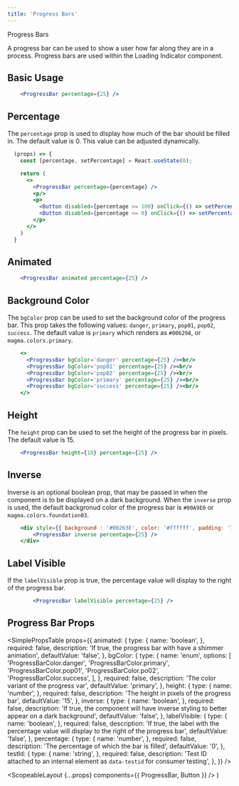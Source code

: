 ```yaml
---
title: 'Progress Bars'
---
```



<DocsHeading to="/design/progress-bar/" type="design">
  Progress Bars
</DocsHeading>

A progress bar can be used to show a user how far along they are in a process. Progress bars are used within the <Link to="/api/loading-indicator">Loading Indicator</Link> component.

## Basic Usage

```.jsx
    <ProgressBar percentage={25} />
```

## Percentage

The `percentage` prop is used to display how much of the bar should be filled in. The default value is 0. This value can be adjusted dynamically.

```.jsx
  (props) => {
    const [percentage, setPercentage] = React.useState(0);

    return (
      <>
        <ProgressBar percentage={percentage} />
        <p/>
        <p>
          <Button disabled={percentage >= 100} onClick={() => setPercentage(percent => percent + 10)}>Increase</Button>
          <Button disabled={percentage <= 0} onClick={() => setPercentage(percent => percent - 10)}>Decrease</Button>
        </p>
      </>
    )
  }
```

## Animated

```.jsx
    <ProgressBar animated percentage={25} />
```

## Background Color

The `bgColor` prop can be used to set the background color of the progress bar. This prop takes the following values: `danger`, `primary`, `pop01`, `pop02`, `success`.
The default value is `primary` which renders as `#006298`, or `magma.colors.primary`.

```.jsx
    <>
      <ProgressBar bgColor='danger' percentage={25} /><br/>
      <ProgressBar bgColor='pop01' percentage={25} /><br/>
      <ProgressBar bgColor='pop02' percentage={25} /><br/>
      <ProgressBar bgColor='primary' percentage={25} /><br/>
      <ProgressBar bgColor='success' percentage={25} /><br/>
    </>
```

## Height

The `height` prop can be used to set the height of the progress bar in pixels. The default value is 15.

```.jsx
    <ProgressBar height={10} percentage={25} />
```

## Inverse

Inverse is an optional boolean prop, that may be passed in when the component is to be displayed on a dark background. When the `inverse` prop is used,
the default backgronud color of the progress bar is `#00A9E0` or `magma.colors.foundation03`.

```.jsx
    <div style={{ background : '#00263E', color: '#ffffff', padding: '10px' }}>
        <ProgressBar inverse percentage={25} />
    </div>
```

## Label Visible

If the `labelVisible` prop is true, the percentage value will display to the right of the progress bar.

```.jsx
        <ProgressBar labelVisible percentage={25} />
```

## Progress Bar Props

<SimplePropsTable
  props={{
    animated: {
      type: {
        name: 'boolean',
      },
      required: false,
      description: 'If true, the progress bar with have a shimmer animation',
      defaultValue: 'false',
    },
    bgColor: {
      type: {
        name: 'enum',
        options: [
          'ProgressBarColor.danger',
          'ProgressBarColor.primary',
          'ProgressBarColor.pop01',
          'ProgressBarColor.po02',
          'ProgressBarColor.success',
        ],
      },
      required: false,
      description: 'The color variant of the progress var',
      defaultValue: 'primary',
    },
    height: {
      type: {
        name: 'number',
      },
      required: false,
      description: 'The height in pixels of the progress bar',
      defaultValue: '15',
    },
    inverse: {
      type: {
        name: 'boolean',
      },
      required: false,
      description:
        'If true, the component will have inverse styling to better appear on a dark background',
      defaultValue: 'false',
    },
    labelVisible: {
      type: {
        name: 'boolean',
      },
      required: false,
      description:
        'If true, the label with the percentage value will display to the right of the progress bar',
      defaultValue: 'false',
    },
    percentage: {
      type: {
        name: 'number',
      },
      required: false,
      description: 'The percentage of which the bar is filled',
      defaultValue: '0',
    },
    testId: {
      type: {
        name: 'string',
      },
      required: false,
      description:
        'Test ID attached to an internal element as `data-testid` for consumer testing',
    },
  }}
/>

  <ScopeableLayout {...props} components={{ ProgressBar, Button }} />
)
